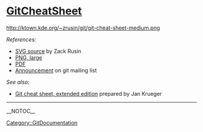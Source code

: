 = [[GitCheatSheet]] =

http://ktown.kde.org/~zrusin/git/git-cheat-sheet-medium.png

''References:''
* [http://ktown.kde.org/~zrusin/git/git-cheat-sheet.svg SVG source] by Zack Rusin
* [http://ktown.kde.org/~zrusin/git/git-cheat-sheet-large.png PNG, large]
* [http://swxruby.org/git-cheat-sheet.pdf PDF]
* [http://permalink.gmane.org/gmane.comp.version-control.git/56904 Announcement] on git mailing list

''See also:''
* [http://jan-krueger.net/development/git-cheat-sheet-extended-edition Git cheat sheet, extended edition] prepared by Jan Krueger

----
[[Category::GitDocumentation]]

__NOTOC__